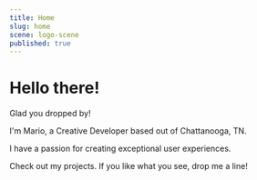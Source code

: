 ```yaml
---
title: Home
slug: home
scene: logo-scene
published: true
---
```


<div className="relative size-full -mt-header">
<div className="flex flex-col size-full justify-center">
<Container>
<div className="w-full flex flex-col gap-y-4">

# Hello there!

Glad you dropped by!

I'm Mario, a Creative Developer based out of Chattanooga, TN.

I have a passion for creating exceptional user experiences.

Check out my projects. If you like what you see, drop me a line!

</div>

</Container>
</div>
</div>
